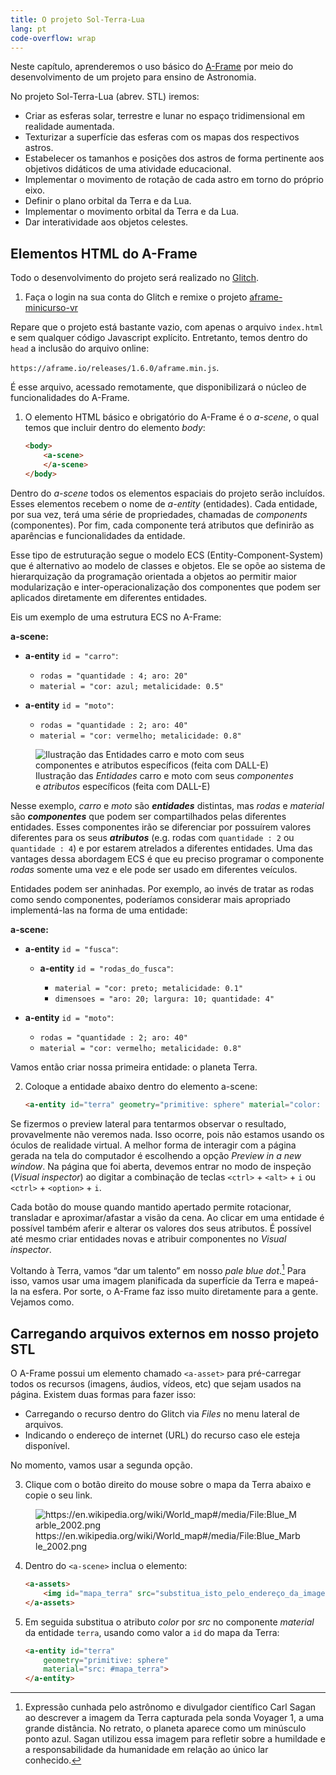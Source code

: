 ```yaml
---
title: O projeto Sol-Terra-Lua
lang: pt
code-overflow: wrap
---
```


Neste capítulo, aprenderemos o uso básico do [A-Frame](https://aframe.io/) por meio do desenvolvimento de um projeto para ensino de Astronomia.

No projeto Sol-Terra-Lua (abrev. STL) iremos:

- Criar as esferas solar, terrestre e lunar no espaço tridimensional em realidade aumentada.
- Texturizar a superfície das esferas com os mapas dos respectivos astros.
- Estabelecer os tamanhos e posições dos astros de forma pertinente aos objetivos didáticos de uma atividade educacional.
- Implementar o movimento de rotação de cada astro em torno do próprio eixo.
- Definir o plano orbital da Terra e da Lua.
- Implementar o movimento orbital da Terra e da Lua.
- Dar interatividade aos objetos celestes.


## Elementos HTML do A-Frame

Todo o desenvolvimento do projeto será realizado no [Glitch](htmlbasico.qmd#disponibilizando-páginas-web-diretamente-na-internet-com-glitch).

1. Faça o login na sua conta do Glitch e remixe o projeto [aframe-minicurso-vr](https://glitch.com/edit/#!/aframe-minicurso-vr)

Repare que o projeto está bastante vazio, com apenas o arquivo `index.html` e sem qualquer código Javascript explícito. Entretanto, temos dentro do `head` a inclusão do arquivo online:

`https://aframe.io/releases/1.6.0/aframe.min.js`.

É esse arquivo, acessado remotamente, que disponibilizará o núcleo de funcionalidades do A-Frame.

1. O elemento HTML básico e obrigatório do A-Frame é o *a-scene*, o qual temos que incluir dentro do elemento *body*:

    ```html
    <body>
        <a-scene>
        </a-scene>
    </body>
    ```

Dentro do *a-scene* todos os elementos espaciais do projeto serão incluídos. Esses elementos recebem o nome de *a-entity* (entidades). Cada entidade, por sua vez, terá uma série de propriedades, chamadas de *components* (componentes). Por fim, cada componente terá atributos que definirão as aparências e funcionalidades da entidade.

Esse tipo de estruturação segue o modelo ECS (Entity-Component-System) que é alternativo ao modelo de classes e objetos. Ele se opõe ao sistema de hierarquização da programação orientada a objetos ao permitir maior modularização e inter-operacionalização dos componentes que podem ser aplicados diretamente em diferentes entidades.

Eis um exemplo de uma estrutura ECS no A-Frame:

**a-scene:**

- **a-entity** `id = "carro"`:
    
    - `rodas = "quantidade : 4; aro: 20"`
    - `material = "cor: azul; metalicidade: 0.5"`

- **a-entity** `id = "moto"`:
    
    - `rodas = "quantidade : 2; aro: 40"`
    - `material = "cor: vermelho; metalicidade: 0.8"`

![Ilustração das *Entidades* carro e moto com seus *componentes* e *atributos* específicos (feita com DALL-E)](carro_e_moto.jpg)

Nesse exemplo, *carro* e *moto* são ***entidades*** distintas, mas *rodas* e *material* são ***componentes*** que podem ser compartilhados pelas diferentes entidades. Esses componentes irão se diferenciar por possuírem valores diferentes para os seus ***atributos*** (e.g. rodas com `quantidade : 2` ou `quantidade : 4`) e por estarem atrelados a diferentes entidades. Uma das vantages dessa abordagem ECS é que eu preciso programar o componente *rodas* somente uma vez e ele pode ser usado em diferentes veículos.

Entidades podem ser aninhadas. Por exemplo, ao invés de tratar as rodas como sendo componentes, poderíamos considerar mais apropriado implementá-las na forma de uma entidade:

**a-scene:**

- **a-entity** `id = "fusca"`:

    - **a-entity** `id = "rodas_do_fusca"`:    
        
        - `material = "cor: preto; metalicidade: 0.1"`
        - `dimensoes = "aro: 20; largura: 10; quantidade: 4"`

- **a-entity** `id = "moto"`:
    
    - `rodas = "quantidade : 2; aro: 40"`
    - `material = "cor: vermelho; metalicidade: 0.8"`

Vamos então criar nossa primeira entidade: o planeta Terra.

2. Coloque a entidade abaixo dentro do elemento a-scene:

    ```html 
    <a-entity id="terra" geometry="primitive: sphere" material="color: blue"></a-entity>
    ``` 

Se fizermos o preview lateral para tentarmos observar o resultado, provavelmente não veremos nada. Isso ocorre, pois não estamos usando os óculos de realidade virtual. A melhor forma de interagir com a página gerada na tela do computador é escolhendo a opção *Preview in a new window*. Na página que foi aberta, devemos entrar no modo de inspeção (*Visual inspector*) ao digitar a combinação de teclas `<ctrl>` + `<alt>` + `i` ou `<ctrl>` + `<option>` + `i`.

Cada botão do mouse quando mantido apertado permite rotacionar, transladar e aproximar/afastar a visão da cena. Ao clicar em uma entidade é possível também aferir e alterar os valores dos seus atributos. É possível até mesmo criar entidades novas e atribuir componentes no *Visual inspector*.

Voltando à Terra, vamos "dar um talento" em nosso *pale blue dot*.[^1] Para isso, vamos usar uma imagem planificada da superfície da Terra e mapeá-la na esfera. Por sorte, o A-Frame faz isso muito diretamente para a gente. Vejamos como.

## Carregando arquivos externos em nosso projeto STL

O A-Frame possui um elemento chamado `<a-asset>` para pré-carregar todos os recursos (imagens, áudios, vídeos, etc) que sejam usados na página. Existem duas formas para fazer isso:

- Carregando o recurso dentro do Glitch via *Files* no menu lateral de arquivos.
- Indicando o endereço de internet (URL) do recurso caso ele esteja disponível.

No momento, vamos usar a segunda opção.

3. Clique com o botão direito do mouse sobre o mapa da Terra abaixo e copie o seu link.

![https://en.wikipedia.org/wiki/World_map#/media/File:Blue_Marble_2002.png](1280px-Blue_Marble_2002.png)

4. Dentro do `<a-scene>` inclua o elemento:

    ```html
    <a-assets>
        <img id="mapa_terra" src="substitua_isto_pelo_endereço_da_imagem">
    </a-assets>
    ``` 

5. Em seguida substitua o atributo *color* por *src* no componente *material* da entidade `terra`, usando como valor a `id` do mapa da Terra:

    ```html
    <a-entity id="terra"
        geometry="primitive: sphere"
        material="src: #mapa_terra">
    </a-entity>
    ``` 


[^1]:
    Expressão cunhada pelo astrônomo e divulgador científico Carl Sagan ao descrever a imagem da Terra capturada pela sonda Voyager 1, a uma grande distância. No retrato, o planeta aparece como um minúsculo ponto azul. Sagan utilizou essa imagem para refletir sobre a humildade e a responsabilidade da humanidade em relação ao único lar conhecido.